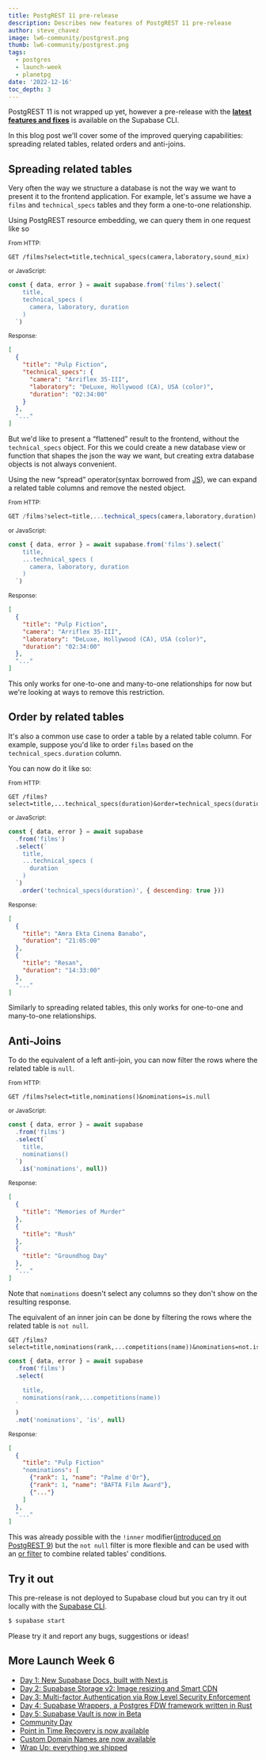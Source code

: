 ```yaml
---
title: PostgREST 11 pre-release
description: Describes new features of PostgREST 11 pre-release
author: steve_chavez
image: lw6-community/postgrest.png
thumb: lw6-community/postgrest.png
tags:
  - postgres
  - launch-week
  - planetpg
date: '2022-12-16'
toc_depth: 3
---
```


PostgREST 11 is not wrapped up yet, however a pre-release with the **[latest features and fixes](https://github.com/PostgREST/postgrest/releases/tag/v10.1.1.20221212)**
is available on the Supabase CLI.

In this blog post we'll cover some of the improved querying capabilities: spreading related tables, related orders and anti-joins.

## Spreading related tables

Very often the way we structure a database is not the way we want to present it to the frontend application. For example, let's assume we have a `films` and `technical_specs` tables and
they form a one-to-one relationship.

Using PostgREST resource embedding, we can query them in one request like so

<small>From HTTP:</small>

```http
GET /films?select=title,technical_specs(camera,laboratory,sound_mix)
```

<small>or JavaScript:</small>

```jsx
const { data, error } = await supabase.from('films').select(`
    title,
    technical_specs (
      camera, laboratory, duration
    )
  `)
```

<small>Response:</small>

```json
[
  {
    "title": "Pulp Fiction",
    "technical_specs": {
      "camera": "Arriflex 35-III",
      "laboratory": "DeLuxe, Hollywood (CA), USA (color)",
      "duration": "02:34:00"
    }
  },
  "..."
]
```

But we'd like to present a “flattened” result to the frontend, without the `technical_specs` object. For this we could create a new database view or function that shapes the json the way we want, but creating extra database objects is not always convenient.

Using the new “spread” operator(syntax borrowed from [JS](https://developer.mozilla.org/en-US/docs/Web/JavaScript/Reference/Operators/Spread_syntax)), we can expand a related table columns and remove the nested object.

<small>From HTTP:</small>

```jsx
GET /films?select=title,...technical_specs(camera,laboratory,duration)
```

<small>or JavaScript:</small>

```jsx
const { data, error } = await supabase.from('films').select(`
    title,
    ...technical_specs (
      camera, laboratory, duration
    )
  `)
```

<small>Response:</small>

```json
[
  {
    "title": "Pulp Fiction",
    "camera": "Arriflex 35-III",
    "laboratory": "DeLuxe, Hollywood (CA), USA (color)",
    "duration": "02:34:00"
  },
  "..."
]
```

This only works for one-to-one and many-to-one relationships for now but we're looking at ways to remove this restriction.

## Order by related tables

It's also a common use case to order a table by a related table column. For example, suppose you'd like to order `films` based on the `technical_specs.duration` column.

You can now do it like so:

<small>From HTTP:</small>

```http
GET /films?select=title,...technical_specs(duration)&order=technical_specs(duration).desc
```

<small>or JavaScript:</small>

```jsx
const { data, error } = await supabase
  .from('films')
  .select(`
    title,
    ...technical_specs (
      duration
    )
  `)
   .order('technical_specs(duration)', { descending: true }))
```

<small>Response:</small>

```json
[
  {
    "title": "Amra Ekta Cinema Banabo",
    "duration": "21:05:00"
  },
  {
    "title": "Resan",
    "duration": "14:33:00"
  },
  "..."
]
```

Similarly to spreading related tables, this only works for one-to-one and many-to-one relationships.

## Anti-Joins

To do the equivalent of a left anti-join, you can now filter the rows where the related table is `null`.

<small>From HTTP:</small>

```http
GET /films?select=title,nominations()&nominations=is.null
```

<small>or JavaScript:</small>

```jsx
const { data, error } = await supabase
  .from('films')
  .select(`
    title,
    nominations()
  `)
   .is('nominations', null))
```

<small>Response:</small>

```json
[
  {
    "title": "Memories of Murder"
  },
  {
    "title": "Rush"
  },
  {
    "title": "Groundhog Day"
  },
  "..."
]
```

Note that `nominations` doesn't select any columns so they don't show on the resulting response.

The equivalent of an inner join can be done by filtering the rows where the related table is `not null`.

```http
GET /films?select=title,nominations(rank,...competitions(name))&nominations=not.is.null
```

```jsx
const { data, error } = await supabase
  .from('films')
  .select(
    `
    title,
    nominations(rank,...competitions(name))
  `
  )
  .not('nominations', 'is', null)
```

<small>Response:</small>

```json
[
  {
    "title": "Pulp Fiction"
    "nominations": [
      {"rank": 1, "name": "Palme d'Or"},
      {"rank": 1, "name": "BAFTA Film Award"},
      {"..."}
    ]
  },
  "..."
]
```

This was already possible with the `!inner` modifier([introduced on PostgREST 9](https://supabase.com/blog/postgrest-9#resource-embedding-with-inner-joins))
but the `not null` filter is more flexible and can be used with an [or filter](https://www.supabase.cc/docs/reference/javascript/or) to combine related tables' conditions.

## Try it out

This pre-release is not deployed to Supabase cloud but you can try it out locally with the [Supabase CLI](https://www.supabase.cc/docs/reference/cli/introduction).

```bash
$ supabase start
```

Please try it and report any bugs, suggestions or ideas!

## More Launch Week 6

- [Day 1: New Supabase Docs, built with Next.js](https://supabase.com/blog/new-supabase-docs-built-with-nextjs)
- [Day 2: Supabase Storage v2: Image resizing and Smart CDN](https://supabase.com/blog/storage-image-resizing-smart-cdn)
- [Day 3: Multi-factor Authentication via Row Level Security Enforcement](https://supabase.com/blog/mfa-auth-via-rls)
- [Day 4: Supabase Wrappers, a Postgres FDW framework written in Rust](https://supabase.com/blog/postgres-foreign-data-wrappers-rust)
- [Day 5: Supabase Vault is now in Beta](https://supabase.com/blog/vault-now-in-beta)
- [Community Day](https://supabase.com/blog/launch-week-6-community-day)
- [Point in Time Recovery is now available](https://supabase.com/blog/postgres-point-in-time-recovery)
- [Custom Domain Names are now available](https://supabase.com/blog/custom-domain-names)
- [Wrap Up: everything we shipped](https://supabase.com/blog/launch-week-6-wrap-up)
